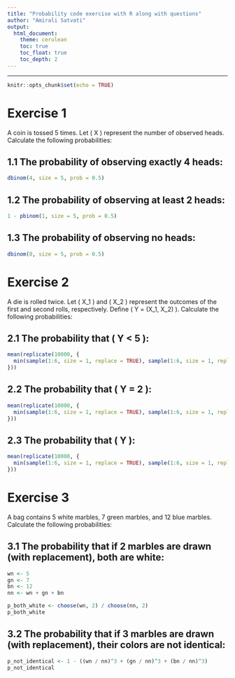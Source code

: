 ---
title: "Probability code exercise with R along with questions"
author: "Amirali Satvati"
output:
  html_document:
    theme: cerulean
    toc: true
    toc_float: true
    toc_depth: 2
---
---

```{r setup, include=FALSE}
knitr::opts_chunk$set(echo = TRUE)
```

# Exercise 1

A coin is tossed 5 times. Let \( X \) represent the number of observed heads. Calculate the following probabilities:

## 1.1 The probability of observing exactly 4 heads:

```{r}
dbinom(4, size = 5, prob = 0.5)
```

## 1.2 The probability of observing at least 2 heads:

```{r}
1 - pbinom(1, size = 5, prob = 0.5)
```

## 1.3 The probability of observing no heads:

```{r}
dbinom(0, size = 5, prob = 0.5)
```

# Exercise 2

A die is rolled twice. Let \( X_1 \) and \( X_2 \) represent the outcomes of the first and second rolls, respectively. Define \( Y = \min(X_1, X_2) \). Calculate the following probabilities:

## 2.1 The probability that \( Y < 5 \):

```{r}
mean(replicate(10000, {
  min(sample(1:6, size = 1, replace = TRUE), sample(1:6, size = 1, replace = TRUE)) < 5
}))
```

## 2.2 The probability that \( Y = 2 \):

```{r}
mean(replicate(10000, {
  min(sample(1:6, size = 1, replace = TRUE), sample(1:6, size = 1, replace = TRUE)) == 2
}))
```

## 2.3 The probability that \( Y \leq 3 \):

```{r}
mean(replicate(10000, {
  min(sample(1:6, size = 1, replace = TRUE), sample(1:6, size = 1, replace = TRUE)) <= 3
}))
```

# Exercise 3

A bag contains 5 white marbles, 7 green marbles, and 12 blue marbles. Calculate the following probabilities:

## 3.1 The probability that if 2 marbles are drawn (with replacement), both are white:

```{r}
wn <- 5
gn <- 7
bn <- 12
nn <- wn + gn + bn

p_both_white <- choose(wn, 2) / choose(nn, 2)
p_both_white
```

## 3.2 The probability that if 3 marbles are drawn (with replacement), their colors are not identical:

```{r}
p_not_identical <- 1 - ((wn / nn)^3 + (gn / nn)^3 + (bn / nn)^3)
p_not_identical
```